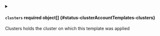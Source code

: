 

<PartialName />



<details className="config-field" data-expandable="true">
<summary>

#### `clusters` <span className="config-field-required" data-required="false">required</span> <span className="config-field-type">object[]</span> <span className="config-field-default"></span> <span className="config-field-enum"></span> {#status-clusterAccountTemplates-clusters}

Clusters holds the cluster on which this template was applied

</summary>

<PartialClustersreference />


</details>


<PartialPhase />


<PartialReason />


<PartialMessage />
